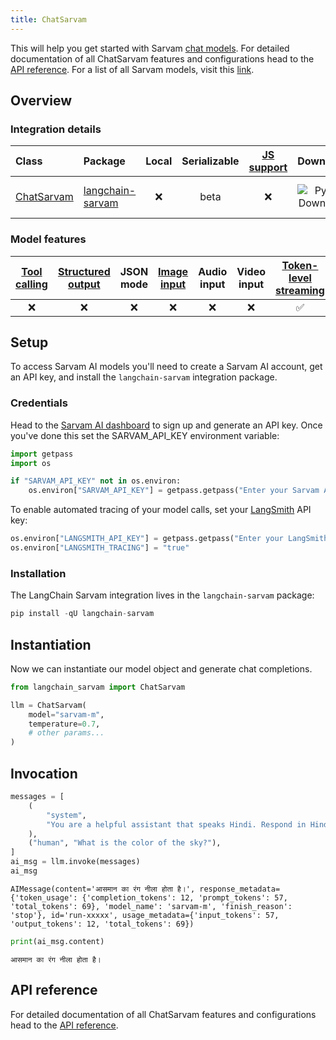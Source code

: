 ```yaml
---
title: ChatSarvam
---
```


This will help you get started with Sarvam [chat models](/oss/langchain/models). For detailed documentation of all ChatSarvam features and configurations head to the [API reference](https://python.langchain.com/api_reference/sarvam/chat_models/langchain_sarvam.chat_models.ChatSarvam.html). For a list of all Sarvam models, visit this [link](https://docs.sarvam.ai/api-reference-docs/introduction).

## Overview

### Integration details

| Class | Package | Local | Serializable | [JS support](https://js.langchain.com/docs/integrations/chat/sarvam) | Downloads | Version |
| :--- | :--- | :---: | :---: |  :---: | :---: | :---: |
| [ChatSarvam](https://python.langchain.com/api_reference/sarvam/chat_models/langchain_sarvam.chat_models.ChatSarvam.html) | [langchain-sarvam](https://python.langchain.com/api_reference/sarvam/index.html) | ❌ | beta | ❌ | ![PyPI - Downloads](https://img.shields.io/pypi/dm/langchain-sarvam?style=flat-square&label=%20) | ![PyPI - Version](https://img.shields.io/pypi/v/langchain-sarvam?style=flat-square&label=%20) |

### Model features

| [Tool calling](/oss/langchain/tools) | [Structured output](/oss/langchain/structured-output) | JSON mode | [Image input](/oss/langchain/messages#multimodal) | Audio input | Video input | [Token-level streaming](/oss/langchain/streaming#llm-tokens) | Native async | [Token usage](/oss/langchain/models#token-usage) | [Logprobs](/oss/langchain/models#log-probabilities) |
| :---: | :---: | :---: | :---: | :---: | :---: | :---: | :---: | :---: | :---: |
| ❌ | ❌ | ❌ | ❌ | ❌ | ❌ | ✅ | ✅ | ✅ | ❌ |

## Setup

To access Sarvam AI models you'll need to create a Sarvam AI account, get an API key, and install the `langchain-sarvam` integration package.

### Credentials

Head to the [Sarvam AI dashboard](https://sarvam.ai) to sign up and generate an API key. Once you've done this set the SARVAM_API_KEY environment variable:

```python
import getpass
import os

if "SARVAM_API_KEY" not in os.environ:
    os.environ["SARVAM_API_KEY"] = getpass.getpass("Enter your Sarvam AI API key: ")
```

To enable automated tracing of your model calls, set your [LangSmith](https://docs.smith.langchain.com/) API key:

```python
os.environ["LANGSMITH_API_KEY"] = getpass.getpass("Enter your LangSmith API key: ")
os.environ["LANGSMITH_TRACING"] = "true"
```

### Installation

The LangChain Sarvam integration lives in the `langchain-sarvam` package:

```python
pip install -qU langchain-sarvam
```

## Instantiation

Now we can instantiate our model object and generate chat completions.

```python
from langchain_sarvam import ChatSarvam

llm = ChatSarvam(
    model="sarvam-m",
    temperature=0.7,
    # other params...
)
```

## Invocation

```python
messages = [
    (
        "system",
        "You are a helpful assistant that speaks Hindi. Respond in Hindi.",
    ),
    ("human", "What is the color of the sky?"),
]
ai_msg = llm.invoke(messages)
ai_msg
```

```output
AIMessage(content='आसमान का रंग नीला होता है।', response_metadata={'token_usage': {'completion_tokens': 12, 'prompt_tokens': 57, 'total_tokens': 69}, 'model_name': 'sarvam-m', 'finish_reason': 'stop'}, id='run-xxxxx', usage_metadata={'input_tokens': 57, 'output_tokens': 12, 'total_tokens': 69})
```

```python
print(ai_msg.content)
```

```output
आसमान का रंग नीला होता है।
```

## API reference

For detailed documentation of all ChatSarvam features and configurations head to the [API reference](https://python.langchain.com/api_reference/sarvam/chat_models/langchain_sarvam.chat_models.ChatSarvam.html).
